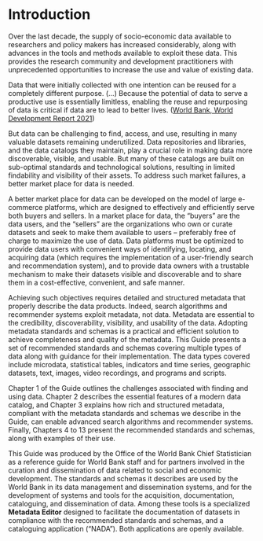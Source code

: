 # Introduction {-}

Over the last decade, the supply of socio-economic data available to researchers and policy makers has increased considerably, along with advances in the tools and methods available to exploit these data. This provides the research community and development practitioners with unprecedented opportunities to increase the use and value of existing data. 

:::quote
Data that were initially collected with one intention can be reused for a completely different purpose. (…) Because the potential of data to serve a productive use is essentially limitless, enabling the reuse and repurposing of data is critical if data are to lead to better lives. ([World Bank, World Development Report 2021](https://www.worldbank.org/en/publication/wdr2021)) 
:::

But data can be challenging to find, access, and use, resulting in many valuable datasets remaining underutilized. Data repositories and libraries, and the data catalogs they maintain, play a crucial role in making data more discoverable, visible, and usable. But many of these catalogs are built on sub-optimal standards and technological solutions, resulting in limited findability and visibility of their assets. To address such market failures, a better market place for data is needed. 

A better market place for data can be developed on the model of large e-commerce platforms, which are designed to effectively and efficiently serve both buyers and sellers. In a market place for data, the "buyers" are the data users, and the "sellers" are the organizations who own or curate datasets and seek to make them available to users -- preferably free of charge to maximize the use of data. Data platforms must be optimized to provide data users with convenient ways of identifying, locating, and acquiring data (which requires the implementation of a user-friendly search and recommendation system), and to provide data owners with a trustable mechanism to make their datasets visible and discoverable and to share them in a cost-effective, convenient, and safe manner.

Achieving such objectives requires detailed and structured metadata that properly describe the data products. Indeed, search algorithms and recommender systems exploit metadata, not data. Metadata are essential to the credibility, discoverability, visibility, and usability of the data. Adopting metadata standards and schemas is a practical and efficient solution to achieve completeness and quality of the metadata. This Guide presents a set of recommended standards and schemas covering multiple types of data along with guidance for their implementation. The data types covered include microdata, statistical tables, indicators and time series, geographic datasets, text, images, video recordings, and programs and scripts.

Chapter 1 of the Guide outlines the challenges associated with finding and using data. Chapter 2 describes the essential features of a modern data catalog, and Chapter 3 explains how rich and structured metadata, compliant with the metadata standards and schemas we describe in the Guide, can enable advanced search algorithms and recommender systems. Finally, Chapters 4 to 13 present the recommended standards and schemas, along with examples of their use.

This Guide was produced by the Office of the World Bank Chief Statistician as a reference guide for World Bank staff and for partners involved in the curation and dissemination of data related to social and economic development. The standards and schemas it describes are used by the World Bank in its data management and dissemination systems, and for the development of systems and tools for the acquisition, documentation, cataloguing, and dissemination of data. Among these tools is a specialized **Metadata Editor** designed to facilitate the documentation of datasets in compliance with the recommended standards and schemas, and a cataloguing application ("NADA"). Both applications are openly available. 

